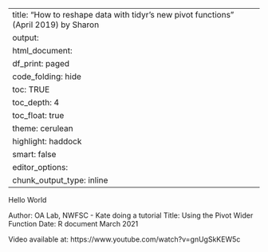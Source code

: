 
---
title: "How to reshape data with tidyr’s new pivot functions" (April 2019) by Sharon
output:
 html_document:
    df_print: paged
    code_folding: hide
    toc: TRUE
    toc_depth: 4
    toc_float: true
    theme: cerulean
    highlight: haddock
    smart: false
editor_options: 
  chunk_output_type: inline
---


Hello World

Author: OA Lab, NWFSC - Kate doing a tutorial
Title: Using the Pivot Wider Function
Date: R document March 2021

Video available at: https://www.youtube.com/watch?v=gnUgSkKEW5c

